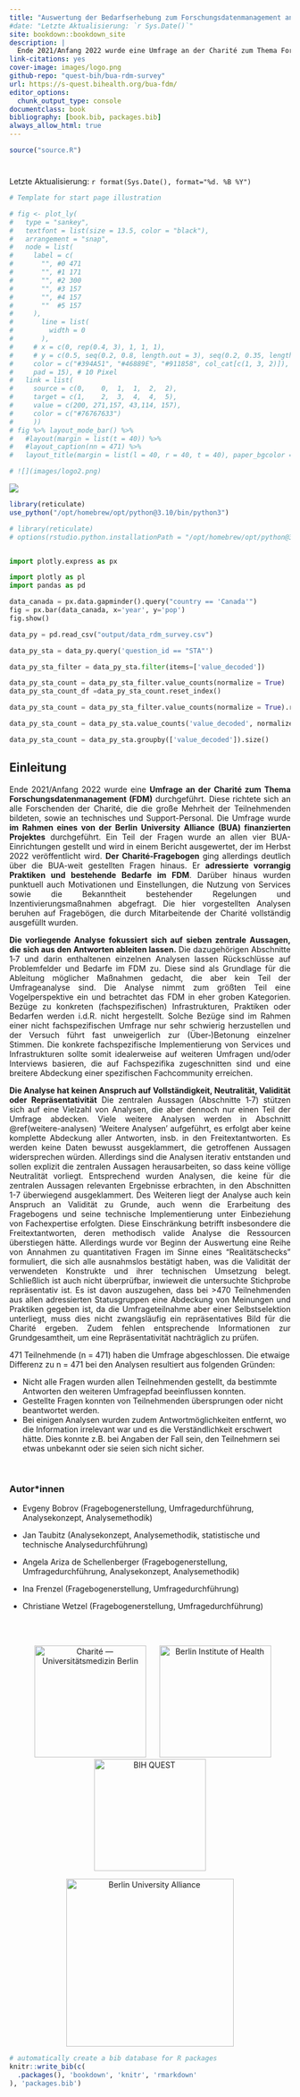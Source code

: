 ```yaml
--- 
title: "Auswertung der Bedarfserhebung zum Forschungsdatenmanagement an der Charité 2021/22"
#date: "Letzte Aktualisierung: `r Sys.Date()`"
site: bookdown::bookdown_site
description: |
  Ende 2021/Anfang 2022 wurde eine Umfrage an der Charité zum Thema Forschungsdatenmanagement (FDM) durchgeführt. Diese richtete sich an alle Forschenden der Charité sowie an technisches und Support-Personal. Die Umfrage wurde im Rahmen eines von der Berlin University Alliance (BUA) finanzierten Projektes durchgeführt.
link-citations: yes
cover-image: images/logo.png
github-repo: "quest-bih/bua-rdm-survey"
url: https://s-quest.bihealth.org/bua-fdm/
editor_options:
  chunk_output_type: console
documentclass: book
bibliography: [book.bib, packages.bib]
always_allow_html: true
---
```


<!-- 
output:
  html_document:
    df_print: paged
    
Render book
bookdown::render_book()

Render all book pages
bookdown::render_book(new_session = TRUE)

OR 

Use own function
render_book()

Render all book pages and pdf
bookdown::render_book(new_session = TRUE, "index.Rmd", "bookdown::pdf_book")

Start a local server to live preview this HTML book
bookdown::serve_book()

To stop the server
servr::daemon_stop(1)

Delete rendered book
bookdown::clean_book(TRUE)

Label the heading: 
# Hello world {#nice-label}

Cross-reference of figures and tables
\@ref(fig:chunk-label)

Cross-reference sections
\@ref(label)

Add section labels
### X-Y-Z {#xyz}

Add a numbered part: 
# (PART) Act one {-} (followed by # A chapter)

# Add logo
# <li class="toc-logo"><a href="./"><img src="images/BIH-QUEST_Logo_2021_rgb_top.png"></a></li>

-->

```r
source("source.R")
```


# {-}

Letzte Aktualisierung: `r format(Sys.Date(), format="%d. %B %Y")`

```r
# Template for start page illustration

# fig <- plot_ly(
#   type = "sankey",
#   textfont = list(size = 13.5, color = "black"),
#   arrangement = "snap",
#   node = list(
#     label = c(
#       "", #0 471
#       "", #1 171
#       "", #2 300
#       "", #3 157
#       "", #4 157
#       ""  #5 157
#     ), 
#       line = list(
#         width = 0
#       ),
#     # x = c(0, rep(0.4, 3), 1, 1, 1),
#     # y = c(0.5, seq(0.2, 0.8, length.out = 3), seq(0.2, 0.35, length.out = 3)),
#     color = c("#394A51", "#46889E", "#911858", col_cat[c(1, 3, 2)]),
#     pad = 15), # 10 Pixel
#   link = list(
#     source = c(0,    0,  1,  1,  2,  2),
#     target = c(1,    2,  3,  4,  4,  5),
#     value = c(200, 271,157, 43,114, 157),
#     color = c("#76767633")
#     ))
# fig %>% layout_mode_bar() %>%
#   #layout(margin = list(t = 40)) %>%
#   #layout_caption(nn = 471) %>%
#   layout_title(margin = list(l = 40, r = 40, t = 40), paper_bgcolor = "white", plot_bgcolor = "white")

# ![](images/logo2.png)

```

![](images/logo.png)



```r
library(reticulate)
use_python("/opt/homebrew/opt/python@3.10/bin/python3")
```


```python
# library(reticulate)
# options(rstudio.python.installationPath = "/opt/homebrew/opt/python@3.10/bin/python3")


import plotly.express as px

import plotly as pl
import pandas as pd

data_canada = px.data.gapminder().query("country == 'Canada'")
fig = px.bar(data_canada, x='year', y='pop')
fig.show()

data_py = pd.read_csv("output/data_rdm_survey.csv")

data_py_sta = data_py.query('question_id == "STA"')

data_py_sta_filter = data_py_sta.filter(items=['value_decoded'])

data_py_sta_count = data_py_sta_filter.value_counts(normalize = True)
data_py_sta_count_df =data_py_sta_count.reset_index()

data_py_sta_count = data_py_sta_filter.value_counts(normalize = True).rename_axis('unique_values').reset_index(name='counts')

data_py_sta_count = data_py_sta.value_counts('value_decoded', normalize = True)

data_py_sta_count = data_py_sta.groupby(['value_decoded']).size()

```


<div style="text-align: justify"> 


## Einleitung {-}



Ende 2021/Anfang 2022 wurde eine **Umfrage an der Charité zum Thema Forschungsdatenmanagement (FDM)** durchgeführt. Diese richtete sich an alle Forschenden der Charité, die die große Mehrheit der Teilnehmenden bildeten, sowie an technisches und Support-Personal. Die Umfrage wurde **im Rahmen eines von der Berlin University Alliance (BUA) finanzierten Projektes** durchgeführt. Ein Teil der Fragen wurde an allen vier BUA-Einrichtungen gestellt und wird in einem Bericht ausgewertet, der im Herbst 2022 veröffentlicht wird. **Der Charité-Fragebogen** ging allerdings deutlich über die BUA-weit gestellten Fragen hinaus. Er **adressierte vorrangig Praktiken und bestehende Bedarfe im FDM**. Darüber hinaus wurden punktuell auch Motivationen und Einstellungen, die Nutzung von Services sowie die Bekanntheit bestehender Regelungen und Inzentivierungsmaßnahmen abgefragt. Die hier vorgestellten Analysen beruhen auf Fragebögen, die durch Mitarbeitende der Charité vollständig ausgefüllt wurden.

**Die vorliegende Analyse fokussiert sich auf sieben zentrale Aussagen, die sich aus den Antworten ableiten lassen.** Die dazugehörigen Abschnitte 1‑7 und darin enthaltenen einzelnen Analysen lassen Rückschlüsse auf Problemfelder und Bedarfe im FDM zu. Diese sind als Grundlage für die Ableitung möglicher Maßnahmen gedacht, die aber kein Teil der Umfrageanalyse sind. Die Analyse nimmt zum größten Teil eine Vogelperspektive ein und betrachtet das FDM in eher groben Kategorien. Bezüge zu konkreten (fachspezifischen) Infrastrukturen, Praktiken oder Bedarfen werden i.d.R. nicht hergestellt. Solche Bezüge sind im Rahmen einer nicht fachspezifischen Umfrage nur sehr schwierig herzustellen und der Versuch führt fast unweigerlich zur (Über‑)Betonung einzelner Stimmen. Die konkrete fachspezifische Implementierung von Services und Infrastrukturen sollte somit idealerweise auf weiteren Umfragen und/oder Interviews basieren, die auf Fachspezifika zugeschnitten sind und eine breitere Abdeckung einer spezifischen Fachcommunity erreichen.

**Die Analyse hat keinen Anspruch auf Vollständigkeit, Neutralität, Validität oder Repräsentativität** Die zentralen Aussagen (Abschnitte 1‑7) stützen sich auf eine Vielzahl von Analysen, die aber dennoch nur einen Teil der Umfrage abdecken. Viele weitere Analysen werden in Abschnitt \@ref(weitere-analysen) 'Weitere Analysen' aufgeführt, es erfolgt aber keine komplette Abdeckung aller Antworten, insb. in den Freitextantworten. Es werden keine Daten bewusst ausgeklammert, die getroffenen Aussagen widersprechen würden. Allerdings sind die Analysen iterativ entstanden und sollen explizit die zentralen Aussagen herausarbeiten, so dass keine völlige Neutralität vorliegt. Entsprechend wurden Analysen, die keine für die zentralen Aussagen relevanten Ergebnisse erbrachten, in den Abschnitten 1-7 überwiegend ausgeklammert. Des Weiteren liegt der Analyse auch kein Anspruch an Validität zu Grunde, auch wenn die Erarbeitung des Fragebogens und seine technische Implementierung unter Einbeziehung von Fachexpertise erfolgten. Diese Einschränkung betrifft insbesondere die Freitextantworten, deren methodisch valide Analyse die Ressourcen überstiegen hätte. Allerdings wurde vor Beginn der Auswertung eine Reihe von Annahmen zu quantitativen Fragen im Sinne eines "Realitätschecks" formuliert, die sich alle ausnahmslos bestätigt haben, was die Validität der verwendeten Konstrukte und ihrer technischen Umsetzung belegt. Schließlich ist auch nicht überprüfbar, inwieweit die untersuchte Stichprobe repräsentativ ist. Es ist davon auszugehen, dass bei >470 Teilnehmenden aus allen adressierten Statusgruppen eine Abdeckung von Meinungen und Praktiken gegeben ist, da die Umfrageteilnahme aber einer Selbstselektion unterliegt, muss dies nicht zwangsläufig ein repräsentatives Bild für die Charité ergeben. Zudem fehlen entsprechende Informationen zur Grundgesamtheit, um eine Repräsentativität nachträglich zu prüfen.

</div>


:::gotcha
471 Teilnehmende (n = 471) haben die Umfrage abgeschlossen. Die etwaige Differenz zu n = 471 bei den Analysen resultiert aus folgenden Gründen: 

- Nicht alle Fragen wurden allen Teilnehmenden gestellt, da bestimmte Antworten den weiteren Umfragepfad beeinflussen konnten.
- Gestellte Fragen konnten von Teilnehmenden übersprungen oder nicht beantwortet werden. 
- Bei einigen Analysen wurden zudem Antwortmöglichkeiten entfernt, wo die Information irrelevant war und es die Verständlichkeit erschwert hätte. Dies konnte z.B. bei Angaben der Fall sein, den Teilnehmern sei etwas unbekannt oder sie seien sich nicht sicher.
:::

\

### Autor\*innen {-}

- Evgeny Bobrov (Fragebogenerstellung, Umfragedurchführung, Analysekonzept, Analysemethodik)

- Jan Taubitz (Analysekonzept, Analysemethodik, statistische und technische Analysedurchführung)

- Angela Ariza de Schellenberger (Fragebogenerstellung, Umfragedurchführung, Analysekonzept, Analysemethodik)

- Ina Frenzel (Fragebogenerstellung, Umfragedurchführung)

- Christiane Wetzel (Fragebogenerstellung, Umfragedurchführung)

\
\





<!-- Add logos -->


<p float="left" align ="center">
  <a href="https://www.charite.de"><img alt="Charité — Universitätsmedizin Berlin" style="border-width:0; width:200px; padding-right: 10px; padding-left: 10px;" src="images/ChariteUMB-Logo_Web.png" /></a>
  <a href="https://www.bihealth.org"><img alt="Berlin Institute of Health" style="border-width:0; width:200px; padding-right: 0px; padding-left: 10px;" src="images/BIH_Logo_at-Charite_kurz_quer_rgb.png" /></a>
  <a href="https://www.bihealth.org/de/translation/innovationstreiber/quest-center"><img alt="BIH QUEST" style="border-width:0; width:200px; padding-right: 10px; padding-left: 10px;" src="images/BIH-QUEST_Logo_2021_rgb.png" /></a>
</p>

<p align ="center">
  <a href="https://www.berlin-university-alliance.de"><img alt="Berlin University Alliance" style="border-width:0; width:300px;" src="images/BUA.png" /></a>
</p>

```r
# automatically create a bib database for R packages
knitr::write_bib(c(
  .packages(), 'bookdown', 'knitr', 'rmarkdown'
), 'packages.bib')
```


